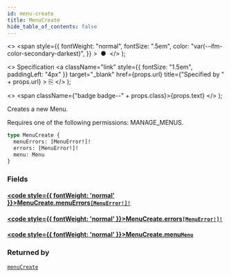```yaml
---
id: menu-create
title: MenuCreate
hide_table_of_contents: false
---
```


  <>
    <span
      style={{
        fontWeight: "normal",
        fontSize: ".5em",
        color: "var(--ifm-color-secondary-darkest)",
      }}
    >
      &nbsp;●&nbsp;
    </span>
  </>
);

  <>
    Specification
    <a
      className="link"
      style={{ fontSize: "1.5em", paddingLeft: "4px" }}
      target="\_blank"
      href={props.url}
      title={"Specified by " + props.url}
    >
      ⎘
    </a>
  </>
);

  <>
    <span className={"badge badge--" + props.class}>{props.text}</span>
  </>
);

Creates a new Menu.

Requires one of the following permissions: MANAGE_MENUS.

```graphql
type MenuCreate {
  menuErrors: [MenuError!]!
  errors: [MenuError!]!
  menu: Menu
}
```

### Fields

#### [<code style={{ fontWeight: 'normal' }}>MenuCreate.<b>menuErrors</b></code>](#)<Bullet />[`[MenuError!]!`](../../../storefront/miscellaneous/objects/menu-error) <Badge class="secondary" text="non-null"/> <Badge class="secondary" text="object"/>

>

#### [<code style={{ fontWeight: 'normal' }}>MenuCreate.<b>errors</b></code>](#)<Bullet />[`[MenuError!]!`](../../../storefront/miscellaneous/objects/menu-error) <Badge class="secondary" text="non-null"/> <Badge class="secondary" text="object"/>

>

#### [<code style={{ fontWeight: 'normal' }}>MenuCreate.<b>menu</b></code>](#)<Bullet />[`Menu`](../../../storefront/miscellaneous/objects/menu) <Badge class="secondary" text="object"/>

>

### Returned by

[`menuCreate`](../../../storefront/miscellaneous/mutations/menu-create) <Badge class="secondary" text="mutation"/>
